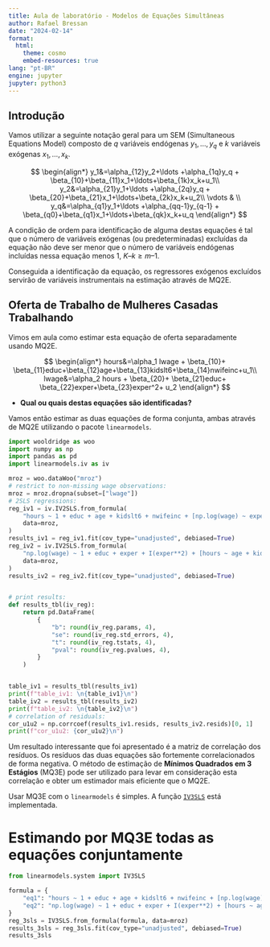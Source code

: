 ```yaml
---
title: Aula de laboratório - Modelos de Equações Simultâneas
author: Rafael Bressan
date: "2024-02-14"
format: 
  html:
    theme: cosmo
    embed-resources: true
lang: "pt-BR"
engine: jupyter
jupyter: python3
---
```


## Introdução

Vamos utilizar a seguinte notação geral para um SEM (Simultaneous Equations 
Model) composto de $q$ variáveis endógenas $y_1, \ldots, y_q$ e $k$ variáveis 
exógenas $x_1, \ldots, x_k$. 

$$
\begin{align*}
y_1&=\alpha_{12}y_2+\ldots +\alpha_{1q}y_q + \beta_{10}+\beta_{11}x_1+\ldots+\beta_{1k}x_k+u_1\\
y_2&=\alpha_{21}y_1+\ldots +\alpha_{2q}y_q + \beta_{20}+\beta_{21}x_1+\ldots+\beta_{2k}x_k+u_2\\
\vdots & \\
y_q&=\alpha_{q1}y_1+\ldots +\alpha_{qq-1}y_{q-1} + \beta_{q0}+\beta_{q1}x_1+\ldots+\beta_{qk}x_k+u_q
\end{align*}
$$

A condição de ordem para identificação de alguma destas equações é tal que o
número de variáveis exógenas (ou predeterminadas) excluídas da equação não 
deve ser menor que o número de variáveis endógenas incluídas nessa equação 
menos 1, $K – k \geq m – 1$.

Conseguida a identificação da equação, os regressores exógenos excluídos servirão de
variáveis instrumentais na estimação através de MQ2E.

## Oferta de Trabalho de Mulheres Casadas Trabalhando

Vimos em aula como estimar esta equação de oferta separadamente usando MQ2E.

$$
\begin{align*}
hours&=\alpha_1 lwage + \beta_{10}+ \beta_{11}educ+\beta_{12}age+\beta_{13}kidslt6+\beta_{14}nwifeinc+u_1\\
lwage&=\alpha_2 hours + \beta_{20}+ \beta_{21}educ+ \beta_{22}exper+\beta_{23}exper^2+ u_2 
\end{align*}
$$

- **Qual ou quais destas equações são identificadas?**

Vamos então estimar as duas equações de forma conjunta, ambas através de MQ2E utilizando o pacote `linearmodels`.


```python
import wooldridge as woo
import numpy as np
import pandas as pd
import linearmodels.iv as iv

mroz = woo.dataWoo("mroz")
# restrict to non-missing wage observations:
mroz = mroz.dropna(subset=["lwage"])
# 2SLS regressions:
reg_iv1 = iv.IV2SLS.from_formula(
    "hours ~ 1 + educ + age + kidslt6 + nwifeinc + [np.log(wage) ~ exper + I(exper**2)]",
    data=mroz,
)
results_iv1 = reg_iv1.fit(cov_type="unadjusted", debiased=True)
reg_iv2 = iv.IV2SLS.from_formula(
    "np.log(wage) ~ 1 + educ + exper + I(exper**2) + [hours ~ age + kidslt6 + nwifeinc]",
    data=mroz,
)
results_iv2 = reg_iv2.fit(cov_type="unadjusted", debiased=True)


# print results:
def results_tbl(iv_reg):
    return pd.DataFrame(
        {
            "b": round(iv_reg.params, 4),
            "se": round(iv_reg.std_errors, 4),
            "t": round(iv_reg.tstats, 4),
            "pval": round(iv_reg.pvalues, 4),
        }
    )


table_iv1 = results_tbl(results_iv1)
print(f"table_iv1: \n{table_iv1}\n")
table_iv2 = results_tbl(results_iv2)
print(f"table_iv2: \n{table_iv2}\n")
# correlation of residuals:
cor_u1u2 = np.corrcoef(results_iv1.resids, results_iv2.resids)[0, 1]
print(f"cor_u1u2: {cor_u1u2}\n")
```

Um resultado interessante que foi apresentado é a matriz de correlação dos resíduos. Os resíduos das duas equações são fortemente correlacionados de forma negativa. O método de estimação de **Mínimos Quadrados em 3 Estágios** (MQ3E) pode ser utilizado para levar em consideração esta correlação e obter um estimador mais eficiente que o MQ2E.

Usar MQ3E com o `linearmodels` é simples. A função [`IV3SLS`](https://bashtage.github.io/linearmodels/system/system/linearmodels.system.model.IV3SLS.html) está implementada.

# Estimando por MQ3E todas as equações conjuntamente


```python
from linearmodels.system import IV3SLS

formula = {
    "eq1": "hours ~ 1 + educ + age + kidslt6 + nwifeinc + [np.log(wage) ~ exper+I(exper**2)]",
    "eq2": "np.log(wage) ~ 1 + educ + exper + I(exper**2) + [hours ~ age + kidslt6 + nwifeinc]",
}
reg_3sls = IV3SLS.from_formula(formula, data=mroz)
results_3sls = reg_3sls.fit(cov_type="unadjusted", debiased=True)
results_3sls
```